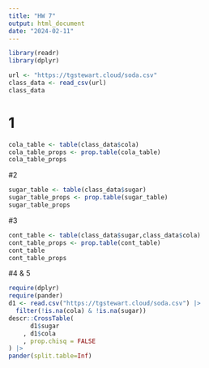 ```yaml
---
title: "HW 7"
output: html_document
date: "2024-02-11"
---
```


```r

library(readr)
library(dplyr)

url <- "https://tgstewart.cloud/soda.csv"
class_data <- read_csv(url)
class_data
```

# 1

```r
cola_table <- table(class_data$cola)
cola_table_props <- prop.table(cola_table)
cola_table_props
```

#2

```r
sugar_table <- table(class_data$sugar)
sugar_table_props <- prop.table(sugar_table)
sugar_table_props
```

#3

```r
cont_table <- table(class_data$sugar,class_data$cola)
cont_table_props <- prop.table(cont_table)
cont_table
cont_table_props
```

#4 & 5

```r
require(dplyr)
require(pander)
d1 <- read.csv("https://tgstewart.cloud/soda.csv") |>
  filter(!is.na(cola) & !is.na(sugar))
descr::CrossTable(
      d1$sugar
    , d1$cola
    , prop.chisq = FALSE
) |>
pander(split.table=Inf)
```
